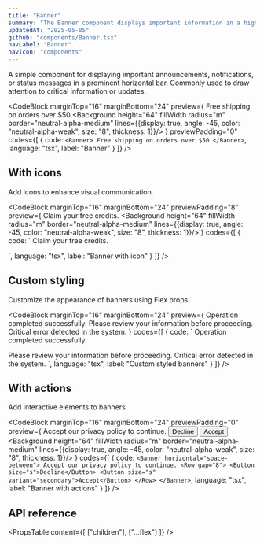 ```yaml
---
title: "Banner"
summary: "The Banner component displays important information in a highlighted horizontal bar across the interface."
updatedAt: "2025-05-05"
github: "components/Banner.tsx"
navLabel: "Banner"
navIcon: "components"
---
```


A simple component for displaying important announcements, notifications, or status messages in a prominent horizontal bar. Commonly used to draw attention to critical information or updates.

<CodeBlock
  marginTop="16"
  marginBottom="24"
  preview={
    <Column fillWidth>
      <Banner>
        Free shipping on orders over $50
      </Banner>
      <Row fillWidth padding="8">
        <Background height="64" fillWidth radius="m" border="neutral-alpha-medium" lines={{display: true, angle: -45, color: "neutral-alpha-weak", size: "8", thickness: 1}}/>
      </Row>
    </Column>
  }
  previewPadding="0"
  codes={[
    {
      code:
`<Banner>
    Free shipping on orders over $50
</Banner>`,
      language: "tsx",
      label: "Banner"
    }
  ]}
/>

## With icons

Add icons to enhance visual communication.

<CodeBlock
  marginTop="16"
  marginBottom="24"
  previewPadding="8"
  preview={
    <Column fillWidth gap="8">
      <Banner radius="s">
        <Icon name="check" size="s" /> Claim your free credits.
      </Banner>
      <Row fillWidth padding="8">
        <Background height="64" fillWidth radius="m" border="neutral-alpha-medium" lines={{display: true, angle: -45, color: "neutral-alpha-weak", size: "8", thickness: 1}}/>
      </Row>
    </Column>
  }
  codes={[
    {
      code:
`<Banner radius="s">
    <Icon name="check" size="s" />
    Claim your free credits.
</Banner>

<Row fillWidth padding="8">
    <Background height="64" fillWidth radius="m" border="neutral-alpha-medium" lines={{display: true, angle: -45, color: "neutral-alpha-weak", size: "8", thickness: 1}}/>
</Row>`,
      language: "tsx",
      label: "Banner with icon"
    }
  ]}
/>

## Custom styling

Customize the appearance of banners using Flex props.

<CodeBlock
  marginTop="16"
  marginBottom="24"
  preview={
    <Column gap="16" fillWidth>
      <Banner radius="s" border="success-medium" background="success-weak" onBackground="success-medium">
        <Icon name="check" size="s" />
        Operation completed successfully.
      </Banner>
      <Banner radius="s" border="warning-medium" background="warning-weak" onBackground="warning-medium">
        <Icon name="warning" size="s" />
        Please review your information before proceeding.
      </Banner>
      <Banner radius="s" border="danger-medium" background="danger-weak" onBackground="danger-medium">
        <Icon name="danger" size="s" />
        Critical error detected in the system.
      </Banner>
    </Column>
  }
  codes={[
    {
      code:
`<Banner solid="success-medium" onSolid="success-strong">
    <Icon name="check" size="s" />
    Operation completed successfully.
</Banner>

<Banner solid="warning-medium" onSolid="warning-strong">
    <Icon name="warning" size="s" />
    Please review your information before proceeding.
</Banner>

<Banner solid="danger-medium" onSolid="danger-strong">
    <Icon name="alert" size="s" />
    Critical error detected in the system.
</Banner>`,
      language: "tsx",
      label: "Custom styled banners"
    }
  ]}
/>

## With actions

Add interactive elements to banners.

<CodeBlock
  marginTop="16"
  marginBottom="24"
  previewPadding="0"
  preview={
    <Column fillWidth>
      <Banner horizontal="space-between">
        Accept our privacy policy to continue.
        <Row gap="8">
          <Button size="s">Decline</Button>
          <Button size="s" variant="secondary">Accept</Button>
        </Row>
      </Banner>
      <Row fillWidth padding="8">
        <Background height="64" fillWidth radius="m" border="neutral-alpha-medium" lines={{display: true, angle: -45, color: "neutral-alpha-weak", size: "8", thickness: 1}}/>
      </Row>
    </Column>
  }
  codes={[
    {
      code:
`<Banner horizontal="space-between">
    Accept our privacy policy to continue.
    <Row gap="8">
      <Button size="s">Decline</Button>
      <Button size="s" variant="secondary">Accept</Button>
    </Row>
</Banner>`,
      language: "tsx",
      label: "Banner with actions"
    }
  ]}
/>

## API reference

<PropsTable
  content={[
    ["children"],
    ["...flex"]
  ]}
/>